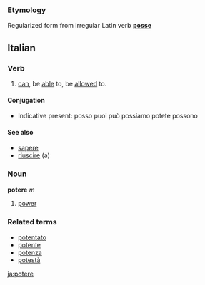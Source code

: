 ===Etymology===
Regularized form from irregular Latin verb '''[[posse]]'''

==Italian==
===Verb===

# [[can]], be [[able]] to, be [[allow]]ed to.

====Conjugation====
*Indicative present: posso puoi può possiamo potete possono

====See also====
*[[sapere]]
*[[riuscire]] (a)

===Noun===
'''potere''' ''m''

# [[power]]

===Related terms===
*[[potentato]]
*[[potente]]
*[[potenza]]
*[[potestà]]

[[ja:potere]]